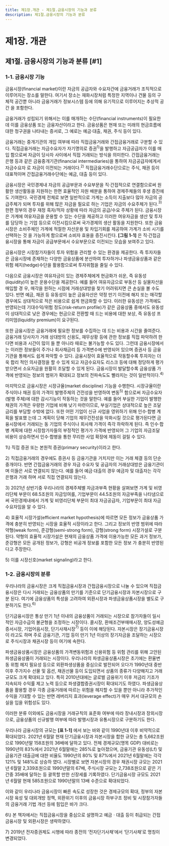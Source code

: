 ```yaml
---
title: 제1장.개관 - 제1절.금융시장의 기능과 분류
description: 제1절.금융시장의 기능과 분류
---
```


# 제1장. 개관

## 제1절. 금융시장의 기능과 분류 [#1]

### 1-1. 금융시장 기능

금융시장(financial market)이란 자금의 공급자와 수요자간에 금융거래가 조직적으로 
이루어지는 장소를 말한다. 여기서 장소는 재화시장처럼 특정한 지역이나 건물 등의 구체적 공간뿐 아니라 금융거래가 정보시스템 등에 의해 유기적으로 이루어지는 추상적 공간
을 포함한다.

금융거래가 성립되기 위해서는 이를 매개하는 수단(financial instruments)이 필요한데 
이를 금융상품 또는 금융자산이라고 한다. 금융상품은 현재 또는 미래의 현금흐름에 대한 
청구권을 나타내는 증서로, 그 예로는 예금·대출, 채권, 주식 등이 있다.

금융거래는 중개기관의 개입 여부에 따라 직접금융거래와 간접금융거래로 구분할 수 있다. 직접금융거래는 자금수요자가 자기명의로 증권$^{1)}$을 발행하고 자금공급자가 이를 매입
함으로써 자금이 당사자 사이에서 직접 거래되는 방식을 의미한다. 간접금융거래는 은행 등과 같은 금융중개기관(financial intermediaries)을 통하여 자금공급자에게서 자금수요자
로 자금이 이전되는 거래이다.$^{2)}$ 직접금융거래수단으로는 주식, 채권 등이 대표적이며 간접금융거래수단에는 예금, 대출 등이 있다. 

금융시장은 국민경제내 자금의 공급부문과 수요부문을 직·간접적으로 연결함으로써 원활한 생산활동을 지원하는 한편 효율적인 자원 배분을 통하여 경제주체들의 후생 증진에
도 기여한다. 국민경제 전체로 보면 일반적으로 가계는 소득이 지출보다 많아 자금의 공급주체가 되며 투자를 위해 많은 자금을 필요로 하는 기업은 자금의 수요주체가 된다.$^{3)}$ 한편 
정부의 경우 재정 흑자/적자 상황에 따라 자금의 공급/수요 주체가 된다. 금융시장은 가계에 여유자금을 운용할 수 있는 수단을 제공하고 이러한 여유자금을 생산 및 투자를 담당하
는 기업 등으로 이전시킴으로써 국가경제의 생산 활동을 지원한다. 또한 금융시장은 소비주체인 가계에 적절한 자산운용 및 차입기회를 제공하여 가계가 소비 시기를 선택하는 것
을 가능하게 함으로써 소비자 효용을 증진시킨다. __[그림 1-1]__ 은 직·간접금융시장을 통해 자금이 공급부문에서 수요부문으로 이전되는 모습을 보여주고 있다. 

<GCenterImg src ="/fm/1-1.png" caption="그림 1-1. 금융시장과 자금흐름"/>

금융시장은 시장참가자들이 투자 위험을 관리할 수 있는 환경을 제공한다. 즉 투자자들은 금융시장에 존재하는 다양한 금융상품에 분산하여 투자하거나 파생금융상품과 같은 위험 헤지(hedge)수단을 활용함으로써 투자위험을 줄일 수 있다.

다음으로 금융시장은 여유자금이 있는 경제주체에게 현금화가 쉬운, 즉 유동성(liquidity)이 높은 운용수단을 제공한다. 예를 들어 여유자금으로 부동산 등 실물자산을 매입할 경
우, 매각을 원하는 시점에 거래상대방을 찾기 어려워지면 큰 손실을 볼 수도 있다. 반면 예금, 채권 등 유동성이 높은 금융자산은 약정 만기 이전에 해지 또는 매각할 경우에도 상대적으로 적은 비용으로 쉽게 현금화할 수 있다. 이러한 유동성은 가격에도 반영되는데 
기대수익/위험 정도(risk-return profile)가 같은 금융상품 중에서도 유동성이 상대적으로 
낮은 경우에는 현금으로 전환할 때 드는 비용에 대한 보상, 즉 유동성 프리미엄(liquidity 
premium)이 요구된다.

또한 금융시장은 금융거래에 필요한 정보를 수집하는 데 드는 비용과 시간을 줄여준다. 
금융거래 당사자가 거래 상대방의 신용도, 재무상황 등에 관한 정보를 직접 파악하려 한다면 비용과 시간이 많이 들 뿐 아니라 때로는 불가능할 수도 있다. 그런데 금융시장에서는 
이러한 정보들이 주가나 회사채금리 등 가격변수에 반영되어 있으며 증권사 등 금융기관을 통해서도 쉽게 파악할 수 있다. 금융시장이 효율적으로 작동할수록 투자자는 더욱 합리
적인 의사결정을 할 수 있게 되고 자금수요자도 리스크 등에 대해 정당하게 평가받으면서 
소요자금을 원활히 조달할 수 있게 된다. 금융시장이 발달할수록 금융상품 가격에 반영되는 정보의 범위가 확대되고 정보의 전파속도도 빨라지는 것이 일반적이다.$^{4)}$ 

마지막으로 금융시장은 시장규율(market discipline) 기능을 수행한다. 시장규율이란 주식이나 채권 등의 가격이 발행주체의 건전성을 반영하여 변동$^{5)}$ 함으로써 자금수요자(발행
주체)에 대한 감시기능이 작동하는 것을 말한다. 예를 들어 부실한 기업이 발행한 채권의 
가격은 우량한 기업에 비해 낮기 마련이므로, 부실기업은 상대적으로 높은 조달금리를 부담할 수밖에 없다. 또한 어떤 기업이 신규 사업을 영위하기 위해 인수·합병 계획을 발표했
는데 그 계획이 당해 기업의 재무건전성을 악화시킬 것으로 평가된다면 금융시장에서 거래되는 동 기업의 주식이나 회사채 가격이 즉각 하락하게 된다. 즉 인수·합병 계획에 대한 
시장참가자들의 부정적인 평가가 가격에 반영되어 그 기업의 자금조달 비용이 상승하면서 
인수·합병을 통한 무리한 사업 확장에 제동이 걸릴 수 있다.

<GComment>
1\) 직접 증권 또는 본원적 증권(primary security)이라고 한다.

2\) 직접금융거래의 경우에도 증권사 등 금융기관을 거치지만 이는 거래 체결 등의 단순중개이다. 반면 간접금융거래의 경우 자금 수요자 및 공급자의 거래상대방은 금융기관이며 이들은 서로 연결되지 않는다. 예를 들어 예금·대출의 경우 예금자 및 대출자는 각각 은행과 거래
하며 서로 직접 연결되지 않는다.


3\) 2021년 상반기중 우리나라의 경제주체별 자금과부족 현황을 살펴보면 가계 및 비영리단체 부문이 68.5조원의 자금잉여를, 기업부문이 
44.5조원의 자금부족을 나타냄으로써 국민경제내에서 가계 및 비영리단체 부문이 최대 자금공급자, 기업부문이 최대 자금수요자임을 알 
수 있다.
<GCenterImg src ="/fm/3).png" />

4\) 효율적 시장가설(efficient market hypothesis)에 따르면 모든 정보가 금융상품 가격에 충분히 반영되는 시장을 효율적 시장이라고 한다. 
그리고 정보의 반영 범위에 따라 약형(weak form), 준강형(semi-strong form), 강형(strong form) 시장가설로 구분된다. 약형의 효율적 시장가설은 현재의 금융상품 가격에 이용가능한 모든 과거 정보가, 준강형은 모든 공개된 정보가, 강형은 비공개 정보를 포함한 모든 정보
가 충분히 반영된다고 주장한다.

5\) 이를 시장신호(market signaling)라고 한다.
</GComment>

### 1-2. 금융시장의 분류

우리나라의 금융시장은 크게 직접금융시장과 간접금융시장으로 나눌 수 있으며 직접금융시장은 다시 거래되는 금융상품의 만기를 기준으로 단기금융시장과 자본시장으로 구분
된다. 여기에 금융상품의 특성을 고려하여 외환시장과 파생금융상품시장을 별도로 구분하기도 한다.$^{6)}$

단기금융시장은 통상 만기 1년 이내의 금융상품이 거래되는 시장으로 참가자들이 일시적인 자금수급의 불균형을 조정하는 시장이다. 콜시장, 환매조건부매매시장, 양도성예금증서시장, 기업어음시장, 단기사채시장$^{7)}$ 등이 이에 해당된다. 자본시장은 장기금융시장이
라고도 하며 주로 금융기관, 기업 등이 만기 1년 이상의 장기자금을 조달하는 시장으로 주식시장과 채권시장 등이 여기에 속한다.

파생금융상품시장은 금융상품의 가격변동위험과 신용위험 등 위험 관리를 위해 고안된 
파생금융상품이 거래되는 시장이다. 우리나라의 파생금융상품시장은 초기에는 환율변동
위험 헤지 필요성 등으로 외환파생상품을 중심으로 발전되어 오다가 1990년대 중반 이후 
주가지수 선물 및 옵션, 채권선물 등이 도입되면서 상품의 종류가 다양해지고 거래규모도 
크게 확대되고 있다. 특히 2010년대에는 글로벌 금융위기 이후 저금리 기조가 지속되자 수익률 제고 노력 등으로 파생결합증권시장이 확대되기도 하였다. 파생금융상품을 활용할 
경우 각종 금융거래에 따르는 위험을 헤지할 수 있을 뿐만 아니라 추가적인 수익을 기대할 수 있는 반면 레버리지 효과(leverage effect)가 매우 커서 대규모의 손실을 입을 위험성도 있다.

이러한 분류 이외에도 금융시장을 거래규칙의 표준화 여부에 따라 장내시장과 장외시장으로, 금융상품의 신규발행 여부에 따라 발행시장과 유통시장으로 구분하기도 한다.

<GCenterImg src ="/fm/1-2.png" caption="그림1-2. 금융시장의 분류"/>

우리나라 금융시장의 규모는 __[표 1-1]__ 에서 보는 바와 같이 1990년대 이후 비약적으로 확대되었다. 2021년 6월말 현재 단기금융시장과 자본시장을 합한 규모는 총 5,662조원으로 
1990년말 158조원의 36배에 달하고 있다. 전체 경제규모(명목 GDP) 대비로는 1990년의 
83%에서 2021년 6월말에는 285%로 높아졌으며, 금융기관 유동성(Lf) 및 금융기관 대출금에 대한 비율도 1990년의 80% 및 87%에서 2021년 6월말에는 각각 121% 및 148%로 상승하
였다. 시장별로 보면 자본시장의 경우 채권시장 규모는 2021년 6월말 2,339조원으로 1990년말의 67배, 주식시장 규모는 2,738조원으로 같은 기간중 35배에 달하는 등 괄목할 만한 
신장세를 기록하였다. 단기금융시장 규모도 2021년 6월말 현재 585조원으로 1990년말의 
13배 수준으로 확대되었다.

이와 같이 우리나라 금융시장이 빠른 속도로 성장한 것은 경제규모의 확대, 정부의 자본시장 육성 및 대외개방 정책, 외환위기 이후의 금융시장 하부구조 정비 및 시장참가자들의 
금융거래 기법 개선 등에 힘입은 바가 크다.

<GCenterImg src ="/fm/t1-1.png" caption="표1-1. 금융시장의 규모"/>

<GComment>
6\) 본 책자에서는 직접금융시장을 중심으로 설명하고 예금ㆍ대출 등이 취급되는 간접금융시장 및 외환시장은 생략하였다.

7\) 2019년 전자증권제도 시행에 따라 종전의 ‘전자단기사채’에서 ‘단기사채’로 명칭이 변경되었다.
</GComment>